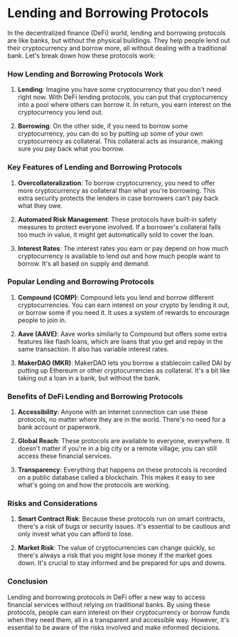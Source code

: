 # Lending and Borrowing Protocols

In the decentralized finance (DeFi) world, lending and borrowing protocols are like banks, but without the physical buildings. They help people lend out their cryptocurrency and borrow more, all without dealing with a traditional bank. Let's break down how these protocols work:

### How Lending and Borrowing Protocols Work

1. **Lending**: Imagine you have some cryptocurrency that you don't need right now. With DeFi lending protocols, you can put that cryptocurrency into a pool where others can borrow it. In return, you earn interest on the cryptocurrency you lend out.

2. **Borrowing**: On the other side, if you need to borrow some cryptocurrency, you can do so by putting up some of your own cryptocurrency as collateral. This collateral acts as insurance, making sure you pay back what you borrow.

### Key Features of Lending and Borrowing Protocols

1. **Overcollateralization**: To borrow cryptocurrency, you need to offer more cryptocurrency as collateral than what you're borrowing. This extra security protects the lenders in case borrowers can't pay back what they owe.

2. **Automated Risk Management**: These protocols have built-in safety measures to protect everyone involved. If a borrower's collateral falls too much in value, it might get automatically sold to cover the loan.

3. **Interest Rates**: The interest rates you earn or pay depend on how much cryptocurrency is available to lend out and how much people want to borrow. It's all based on supply and demand.

### Popular Lending and Borrowing Protocols

1. **Compound (COMP)**: Compound lets you lend and borrow different cryptocurrencies. You can earn interest on your crypto by lending it out, or borrow some if you need it. It uses a system of rewards to encourage people to join in.

2. **Aave (AAVE)**: Aave works similarly to Compound but offers some extra features like flash loans, which are loans that you get and repay in the same transaction. It also has variable interest rates.

3. **MakerDAO (MKR)**: MakerDAO lets you borrow a stablecoin called DAI by putting up Ethereum or other cryptocurrencies as collateral. It's a bit like taking out a loan in a bank, but without the bank.

### Benefits of DeFi Lending and Borrowing Protocols

1. **Accessibility**: Anyone with an internet connection can use these protocols, no matter where they are in the world. There's no need for a bank account or paperwork.

2. **Global Reach**: These protocols are available to everyone, everywhere. It doesn't matter if you're in a big city or a remote village; you can still access these financial services.

3. **Transparency**: Everything that happens on these protocols is recorded on a public database called a blockchain. This makes it easy to see what's going on and how the protocols are working.

### Risks and Considerations

1. **Smart Contract Risk**: Because these protocols run on smart contracts, there's a risk of bugs or security issues. It's essential to be cautious and only invest what you can afford to lose.

2. **Market Risk**: The value of cryptocurrencies can change quickly, so there's always a risk that you might lose money if the market goes down. It's crucial to stay informed and be prepared for ups and downs.

### Conclusion

Lending and borrowing protocols in DeFi offer a new way to access financial services without relying on traditional banks. By using these protocols, people can earn interest on their cryptocurrency or borrow funds when they need them, all in a transparent and accessible way. However, it's essential to be aware of the risks involved and make informed decisions.